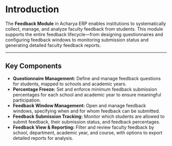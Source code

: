 # Introduction

The **Feedback Module** in Acharya ERP enables institutions to systematically collect, manage, and analyze faculty feedback from students. This module supports the entire feedback lifecycle—from designing questionnaires and configuring feedback windows to monitoring submission status and generating detailed faculty feedback reports.

---

## Key Components

- **Questionnaire Management:** Define and manage feedback questions for students, mapped to schools and academic years.
- **Percentage Freeze:** Set and enforce minimum feedback submission percentages for each school and academic year to ensure meaningful participation.
- **Feedback Window Management:** Open and manage feedback windows, specifying when and for whom feedback can be submitted.
- **Feedback Submission Tracking:** Monitor which students are allowed to submit feedback, their submission status, and feedback percentages.
- **Feedback View & Reporting:** Filter and review faculty feedback by school, department, academic year, and course, with options to export detailed reports for analysis.

